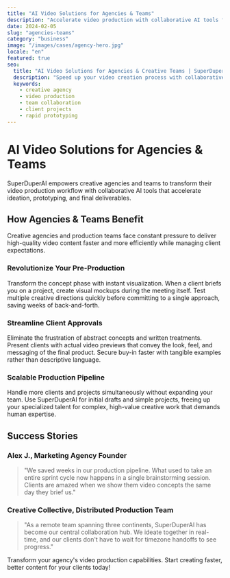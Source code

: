 ```yaml
---
title: "AI Video Solutions for Agencies & Teams"
description: "Accelerate video production with collaborative AI tools for rapid prototyping and client deliverables"
date: 2024-02-05
slug: "agencies-teams"
category: "business"
image: "/images/cases/agency-hero.jpg"
locale: "en"
featured: true
seo:
  title: "AI Video Solutions for Agencies & Creative Teams | SuperDuperAI"
  description: "Speed up your video creation process with collaborative AI tools that streamline prototyping and production for client projects"
  keywords:
    - creative agency
    - video production
    - team collaboration
    - client projects
    - rapid prototyping
---
```


# AI Video Solutions for Agencies & Teams

SuperDuperAI empowers creative agencies and teams to transform their video production workflow with collaborative AI tools that accelerate ideation, prototyping, and final deliverables.

<FeatureGrid>
  <Feature
    title="Rapid Prototyping"
    description="Test concepts and create visual mockups in minutes instead of days"
    icon="layers"
  />
  <Feature
    title="Collaborative Workflow"
    description="Seamlessly share and iterate on projects across distributed teams"
    icon="users"
  />
  <Feature
    title="Client Presentation"
    description="Impress clients with quick turnaround of high-quality concepts"
    icon="presentation"
  />
</FeatureGrid>

## How Agencies & Teams Benefit

Creative agencies and production teams face constant pressure to deliver high-quality video content faster and more efficiently while managing client expectations.

### Revolutionize Your Pre-Production

Transform the concept phase with instant visualization. When a client briefs you on a project, create visual mockups during the meeting itself. Test multiple creative directions quickly before committing to a single approach, saving weeks of back-and-forth.

### Streamline Client Approvals

Eliminate the frustration of abstract concepts and written treatments. Present clients with actual video previews that convey the look, feel, and messaging of the final product. Secure buy-in faster with tangible examples rather than descriptive language.

### Scalable Production Pipeline

Handle more clients and projects simultaneously without expanding your team. Use SuperDuperAI for initial drafts and simple projects, freeing up your specialized talent for complex, high-value creative work that demands human expertise.

## Success Stories

### Alex J., Marketing Agency Founder

> "We saved weeks in our production pipeline. What used to take an entire sprint cycle now happens in a single brainstorming session. Clients are amazed when we show them video concepts the same day they brief us."

### Creative Collective, Distributed Production Team

> "As a remote team spanning three continents, SuperDuperAI has become our central collaboration hub. We ideate together in real-time, and our clients don't have to wait for timezone handoffs to see progress."

<CTABox>
  Transform your agency's video production capabilities. Start creating faster,
  better content for your clients today!
</CTABox>
